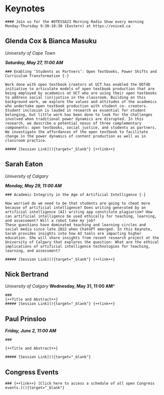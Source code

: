 # Keynotes {-}

```block

#### Join us for the #OTESSA23 Morning Radio Show every morning Monday-Thursday 9:30-10:30 (Eastern) at https://voiced.ca
```

## Glenda Cox & Bianca Masuku {-}

*University of Cape Town*

***Saturday, May 27, 11:00 AM***

```block

### Enabling ‘Students as Partners’: Open Textbooks, Power Shifts and Curriculum Transformation {-}

Work done with open textbook creators at UCT has enabled the DOT4D initiative to articulate models of open textbook production that are being employed by academics at UCT who are using their open textbooks to address social (in)justice in the classroom. Building on this background work, we explore the values and attitudes of the academics who undertake open textbook production with student co- creators. Student inclusion is lauded in research as essential for student belonging, but little work has been done to look for the challenges involved when traditional power dynamics are disrupted. In this research, we describe a potential nexus of three complementary components: open textbooks, social justice, and students as partners. We investigate the affordances of the open textbook to facilitate change in the power dynamics of content production as well as in classroom practice.

##### [Session Link](){target="_blank"} {++link++}
```

## Sarah Eaton {-}

*University of Calgary*

***Monday, May 29, 11:00 AM***

```block

### Academic Integrity in the Age of Artificial Intelligence {-}

How worried do we need to be that students are going to cheat more because of artificial intelligence? Does writing generated by an artificial intelligence (AI) writing app constitute plagiarism? How can artificial intelligence be used ethically for teaching, learning, and assessment? Will a robot take my job?
These questions have dominated teaching and learning circles and social media since late 2022 when ChatGPT emerged. In this Keynote, Sarah provides insights into how AI tools are impacting higher education. She will share insights from recent research project at the University of Calgary that explores the question: What are the ethical implications of artificial intelligence technologies for teaching, learning, and assessment?

##### [Session Link](){target="_blank"} {++link++}
```

## Nick Bertrand {-}

*University of Calgary
***Wednesday, May 31, 11:00 AM***

```block

### 
{++Title and Abstract++}
##### [Session Link](){target="_blank"} {++link++}
```

## Paul Prinsloo {-}

***Friday, June 2, 11:00 AM***

```block

### 

{++Title and Abstract++}

##### [Session Link](){target="_blank"}
```

## Congress Events {-}

```block


### {++link++} [Click here to access a schedule of all open Congress events.](){target="_blank"}

```



